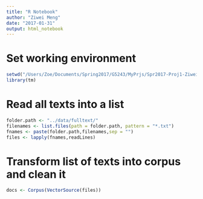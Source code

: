 ```yaml
---
title: "R Notebook"
author: "Ziwei Meng"
date: "2017-01-31"
output: html_notebook
---
```

# Set working environment
```r
setwd("/Users/Zoe/Documents/Spring2017/G5243/MyPrjs/Spr2017-Proj1-ZiweiMeng/doc/")
library(tm)
```
# Read all texts into a list
```r
folder.path <- "../data/fulltext/"
filenames <- list.files(path = folder.path, pattern = "*.txt")
fnames <- paste(folder.path,filenames,sep = "")
files <- lapply(fnames,readLines)
```
<!-- notice that the last three speeches of Trump are of different format(list of sentences instead of a whole text), we may deal with it later. -->
# Transform list of texts into corpus and clean it
```r
docs <- Corpus(VectorSource(files))
```

